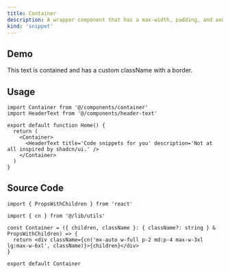 ```yaml
---
title: Container
description: A wrapper component that has a max-width, padding, and and overridable className.
kind: 'snippet'
---
```


## Demo

<Container className='border text-center'>
  <span>This text is contained and has a custom className with a border.</span>
</Container>

## Usage

```tsx title="src/app/page.tsx"
import Container from '@/components/container'
import HeaderText from '@/components/header-text'

export default function Home() {
  return (
    <Container>
      <HeaderText title='Code snippets for you' description='Not at all inspired by shadcn/ui.' />
    </Container>
  )
}
```

## Source Code

```tsx title="src/components/container.tsx"
import { PropsWithChildren } from 'react'

import { cn } from '@/lib/utils'

const Container = ({ children, className }: { className?: string } & PropsWithChildren) => {
  return <div className={cn('mx-auto w-full p-2 md:p-4 max-w-3xl lg:max-w-6xl', className)}>{children}</div>
}

export default Container
```
